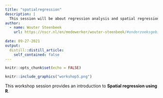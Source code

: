 ```yaml
---
title: "spatialregression"
description: |
  This session will be about regression analysis and spatial regression analysis in R.
author:
  - name: Wouter Steenbeek
    url: https://nscr.nl/en/medewerker/wouter-steenbeek/#onderzoeksgebieden
    
date: 09-27-2021
output:
  distill::distill_article:
    self_contained: false
---
```




```r
knitr::opts_chunk$set(echo = FALSE)
```

```r
knitr::include_graphics("workshop5.png")
```


This workshop session provides an introduction to **Spatial regression using R**. 
